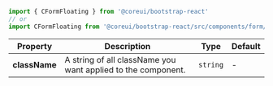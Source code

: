 
```jsx
import { CFormFloating } from '@coreui/bootstrap-react'
// or
import CFormFloating from '@coreui/bootstrap-react/src/components/form/CFormFloating'
```

| Property | Description | Type | Default |
| --- | --- | --- | --- |
| **className** | A string of all className you want applied to the component. | `string` | - |
